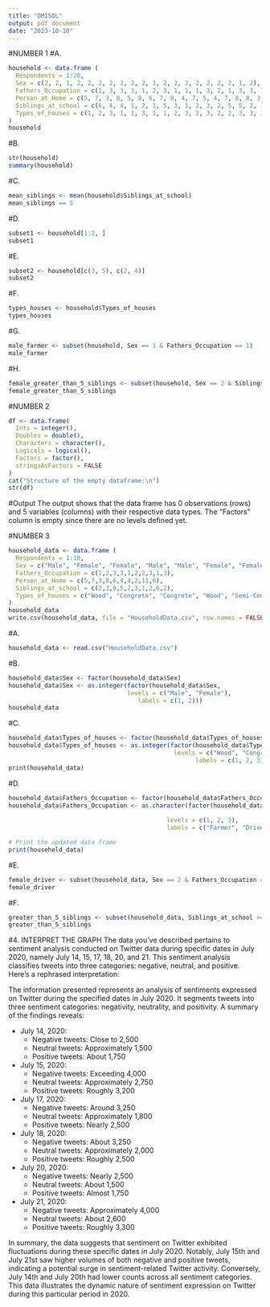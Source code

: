 ```yaml
---
title: "OMISOL"
output: pdf_document
date: "2023-10-10"
---
```

#NUMBER 1
#A.
``` r
household <- data.frame (
  Respondents = 1:20, 
  Sex = c(2, 2, 1, 2, 2, 2, 2, 2, 2, 2, 1, 2, 2, 2, 2, 2, 2, 2, 1, 2), 
  Fathers_Occupation = c(1, 3, 3, 3, 1, 2, 3, 1, 1, 1, 3, 2, 1, 3, 3, 1, 3, 1, 2, 1), 
  Person_at_Home = c(5, 7, 3, 8, 5, 9, 6, 7, 8, 4, 7, 5, 4, 7, 8, 8, 3, 11, 7, 6),
  Siblings_at_school = c(6, 4, 4, 1, 2, 1, 5, 3, 1, 2, 3, 2, 5, 5, 2, 1, 2, 5, 3, 2),
  Types_of_houses = c(1, 2, 3, 1, 1, 3, 3, 1, 2, 3, 2, 3, 2, 2, 3, 3, 3, 3, 3, 2)
)
household
```
#B.
``` r
str(household)
summary(household)
```

#C.
``` r
mean_siblings <- mean(household$Siblings_at_school)
mean_siblings == 5
```

#D.
``` r
subset1 <- household[1:2, ]
subset1
```

#E.
``` r
subset2 <- household[c(3, 5), c(2, 4)]
subset2
```
#F.
``` r
types_houses <- household$Types_of_houses
types_houses
```
#G.
``` r
male_farmer <- subset(household, Sex == 1 & Fathers_Occupation == 1)
male_farmer
```

#H.
``` r
female_greater_than_5_siblings <- subset(household, Sex == 2 & Siblings_at_school >= 5)
female_greater_than_5_siblings
```

#NUMBER 2
``` r
df <- data.frame(
  Ints = integer(),
  Doubles = double(),
  Characters = character(),
  Logicals = logical(),
  Factors = factor(),
  stringsAsFactors = FALSE
)
cat("Structure of the empty dataframe:\n")
str(df)
```
#Output
The output shows that the data frame has 0 observations (rows) and 5 variables (columns) with their respective data types. The "Factors" column is empty since there are no levels defined yet.

#NUMBER 3
``` r
household_data <- data.frame (
  Respondents = 1:10, 
  Sex = c("Male", "Female", "Female", "Male", "Male", "Female", "Female", "Male", "Female", "Male"), 
  Fathers_Occupation = c(1,2,3,3,1,2,2,3,1,3), 
  Person_at_Home = c(5,7,3,8,6,4,4,2,11,6),
  Siblings_at_school = c(2,3,0,5,2,3,1,2,6,2),
  Types_of_houses = c("Wood", "Congrete", "Congrete", "Wood", "Semi-Congrete", "Semi-Congrete", "Wood", "Semi-Congrete", "Semi-Congrete", "Congrete")
)
household_data
write.csv(household_data, file = "HouseholdData.csv", row.names = FALSE)
```
#A.
``` r
household_data <- read.csv("HouseholdData.csv")
```
#B.
``` r
household_data$Sex <- factor(household_data$Sex)
household_data$Sex <- as.integer(factor(household_data$Sex, 
                                 levels = c("Male", "Female"),
                                    labels = c(1, 2)))
household_data
```
#C.
``` r
household_data$Types_of_houses <- factor(household_data$Types_of_houses)
household_data$Types_of_houses <- as.integer(factor(household_data$Types_of_houses,
                                              levels = c("Wood", "Congrete", "Semi-Congrete"),
                                                    labels = c(1, 2, 3)))
print(household_data)
```

#D.
``` r
household_data$Fathers_Occupation <- factor(household_data$Fathers_Occupation)
household_data$Fathers_Occupation <- as.character(factor(household_data$Fathers_Occupation,
                                            
                                            levels = c(1, 2, 3),
                                            labels = c("Farmer", "Driver", "Others")))

# Print the updated data frame
print(household_data)


```

#E.
``` r
female_driver <- subset(household_data, Sex == 2 & Fathers_Occupation == "Driver")
female_driver
```

#F.
``` r
greater_than_5_siblings <- subset(household_data, Siblings_at_school >= 5)
greater_than_5_siblings
```
#4. INTERPRET THE GRAPH
The data you've described pertains to sentiment analysis conducted on Twitter data during specific dates in July 2020, namely July 14, 15, 17, 18, 20, and 21. This sentiment analysis classifies tweets into three categories: negative, neutral, and positive. Here's a rephrased interpretation:

The information presented represents an analysis of sentiments expressed on Twitter during the specified dates in July 2020. It segments tweets into three sentiment categories: negativity, neutrality, and positivity. A summary of the findings reveals:

- July 14, 2020:
  - Negative tweets: Close to 2,500
  - Neutral tweets: Approximately 1,500
  - Positive tweets: About 1,750

- July 15, 2020:
  - Negative tweets: Exceeding 4,000
  - Neutral tweets: Approximately 2,750
  - Positive tweets: Roughly 3,200

- July 17, 2020:
  - Negative tweets: Around 3,250
  - Neutral tweets: Approximately 1,800
  - Positive tweets: Nearly 2,500

- July 18, 2020:
  - Negative tweets: About 3,250
  - Neutral tweets: Approximately 2,000
  - Positive tweets: Roughly 2,500

- July 20, 2020:
  - Negative tweets: Nearly 2,500
  - Neutral tweets: About 1,500
  - Positive tweets: Almost 1,750

- July 21, 2020:
  - Negative tweets: Approximately 4,000
  - Neutral tweets: About 2,600
  - Positive tweets: Roughly 3,300

In summary, the data suggests that sentiment on Twitter exhibited fluctuations during these specific dates in July 2020. Notably, July 15th and July 21st saw higher volumes of both negative and positive tweets, indicating a potential surge in sentiment-related Twitter activity. Conversely, July 14th and July 20th had lower counts across all sentiment categories. This data illustrates the dynamic nature of sentiment expression on Twitter during this particular period in 2020.
